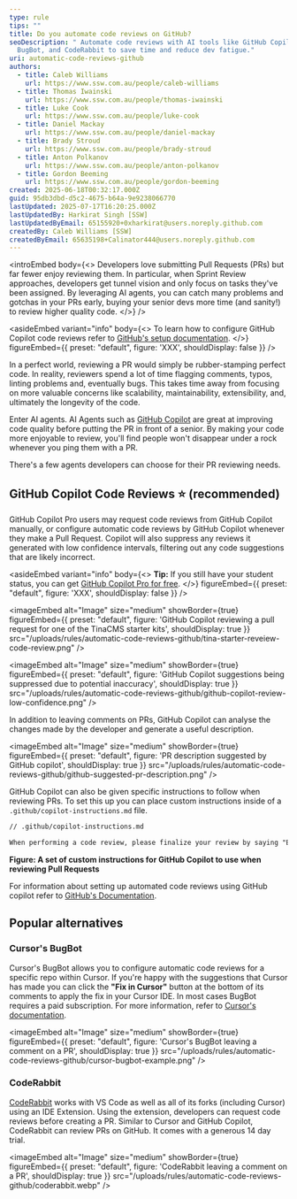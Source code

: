 ```yaml
---
type: rule
tips: ""
title: Do you automate code reviews on GitHub?
seoDescription: " Automate code reviews with AI tools like GitHub Copilot,
  BugBot, and CodeRabbit to save time and reduce dev fatigue."
uri: automatic-code-reviews-github
authors:
  - title: Caleb Williams
    url: https://www.ssw.com.au/people/caleb-williams
  - title: Thomas Iwainski
    url: https://www.ssw.com.au/people/thomas-iwainski
  - title: Luke Cook
    url: https://www.ssw.com.au/people/luke-cook
  - title: Daniel Mackay
    url: https://www.ssw.com.au/people/daniel-mackay
  - title: Brady Stroud
    url: https://www.ssw.com.au/people/brady-stroud
  - title: Anton Polkanov
    url: https://www.ssw.com.au/people/anton-polkanov
  - title: Gordon Beeming
    url: https://www.ssw.com.au/people/gordon-beeming
created: 2025-06-18T00:32:17.000Z
guid: 95db3dbd-d5c2-4675-b64a-9e9238066770
lastUpdated: 2025-07-17T16:20:25.000Z
lastUpdatedBy: Harkirat Singh [SSW]
lastUpdatedByEmail: 65155920+0xharkirat@users.noreply.github.com
createdBy: Caleb Williams [SSW]
createdByEmail: 65635198+Calinator444@users.noreply.github.com
---
```

<introEmbed
  body={<>
Developers love submitting Pull Requests (PRs) but far fewer enjoy reviewing them. In particular, when Sprint Review approaches, developers get tunnel vision and only focus on tasks they've been assigned. By leveraging AI agents, you can catch many problems and gotchas in your PRs early, buying your senior devs more time (and sanity!) to review higher quality code.
  </>}
/>
<youtubeEmbed url="https://www.youtube.com/embed/LsQGilvXAfE?si=F4A2mdp2bjqnzlUQ" description="Video: Code review & refactoring with GitHub Copilot: A beginner's guide (8 min)" />

<asideEmbed
  variant="info"
  body={<>
    To learn how to configure GitHub Copilot code reviews refer to [GitHub's setup documentation](https://docs.github.com/en/copilot/using-github-copilot/code-review/configuring-automatic-code-review-by-copilot).
  </>}
  figureEmbed={{
    preset: "default",
    figure: 'XXX',
    shouldDisplay: false
  }}
/>

In a perfect world,  reviewing a PR would simply be rubber-stamping perfect code. In reality, reviewers spend a lot of time flagging comments, typos, linting problems and, eventually bugs. This takes time away from focusing on more valuable concerns like scalability, maintainability, extensibility, and, ultimately the longevity of the code.

Enter AI agents. AI Agents such as [GitHub Copilot](https://github.com/features/copilot) are great at improving code quality before putting the PR in front of a senior. By making your code more enjoyable to review, you'll find people won't disappear under a rock whenever you ping them with a PR.

There's a few agents developers can choose for their PR reviewing needs.

## GitHub Copilot Code Reviews ⭐ (recommended)

GitHub Copilot Pro users may request code reviews from GitHub Copilot manually, or configure automatic code reviews by GitHub Copilot whenever they make a Pull Request. Copilot will also suppress any reviews it generated with low confidence intervals, filtering out any code suggestions that are likely incorrect.

<asideEmbed
  variant="info"
  body={<>
    **Tip:** If you still have your student status, you can get [GitHub Copilot Pro for free](https://docs.github.com/en/copilot/how-tos/manage-your-account/getting-free-access-to-copilot-pro-as-a-student-teacher-or-maintainer#about-free-github-copilot-pro-access).
  </>}
  figureEmbed={{
    preset: "default",
    figure: 'XXX',
    shouldDisplay: false
  }}
/>

<imageEmbed
  alt="Image"
  size="medium"
  showBorder={true}
  figureEmbed={{
    preset: "default",
    figure: 'GitHub Copilot reviewing a pull request for one of the TinaCMS starter kits',
    shouldDisplay: true
  }}
  src="/uploads/rules/automatic-code-reviews-github/tina-starter-reveiew-code-review.png"
/>

<imageEmbed
  alt="Image"
  size="medium"
  showBorder={true}
  figureEmbed={{
    preset: "default",
    figure: 'GitHub Copilot suggestions being suppressed due to potential inaccuracy',
    shouldDisplay: true
  }}
  src="/uploads/rules/automatic-code-reviews-github/github-copilot-review-low-confidence.png"
/>

In addition to leaving comments on PRs, GitHub Copilot can analyse the changes made by the developer and generate a useful description.

<imageEmbed
  alt="Image"
  size="medium"
  showBorder={true}
  figureEmbed={{
    preset: "default",
    figure: 'PR description suggested by GitHub copilot',
    shouldDisplay: true
  }}
  src="/uploads/rules/automatic-code-reviews-github/github-suggested-pr-description.png"
/>

GitHub Copilot can also be given specific instructions to follow when reviewing PRs. To set this up you can place custom instructions inside of a `.github/copilot-instructions.md` file.

```markdown
// .github/copilot-instructions.md

When performing a code review, please finalize your review by saying "But what do I know, I'm just Cleverbot 2.0"
```

**Figure: A set of custom instructions for GitHub Copilot to use when reviewing Pull Requests**

For information about setting up automated code reviews using GitHub copilot refer to [GitHub's Documentation](https://docs.github.com/en/copilot/using-github-copilot/code-review/configuring-automatic-code-review-by-copilot#configuring-automatic-code-review-for-repositories-in-an-organization).

## Popular alternatives

### Cursor's BugBot

Cursor's BugBot allows you to configure automatic code reviews for a specific repo within Cursor. If you're happy with the suggestions that Cursor has made you can click the **"Fix in Cursor"** button at the bottom of its comments to apply the fix in your Cursor IDE. In most cases BugBot requires a paid subscription. For more information, refer to [Cursor's documentation](https://docs.cursor.com/bugbot).

<imageEmbed
  alt="Image"
  size="medium"
  showBorder={true}
  figureEmbed={{
    preset: "default",
    figure: 'Cursor\'s BugBot leaving a comment on a PR',
    shouldDisplay: true
  }}
  src="/uploads/rules/automatic-code-reviews-github/cursor-bugbot-example.png"
/>

### CodeRabbit

[CodeRabbit](https://www.coderabbit.a) works with VS Code as well as all of its forks (including Cursor) using an IDE Extension. Using the extension, developers can request code reviews before creating a PR. Similar to Cursor and GitHub Copilot, CodeRabbit can review PRs on GitHub. It comes with a generous 14 day trial.

<imageEmbed
  alt="Image"
  size="medium"
  showBorder={true}
  figureEmbed={{
    preset: "default",
    figure: 'CodeRabbit leaving a comment on a PR',
    shouldDisplay: true
  }}
  src="/uploads/rules/automatic-code-reviews-github/coderabbit.webp"
/>
